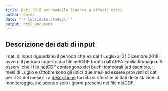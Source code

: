 ```yaml
---
title: Dati 2018 per modello lineare a effetti misti
author: Guido
date: "`r lubridate::today()`"
output: html_document
---
```


## Descrizione dei dati di input

I dati di input riguardano il periodo che va dal 1 Luglio al 31 Dicembre 2018, ovvero il periodo coperto dai file netCDF forniti dall'ARPA Emilia Romagna. Si osservi che i file netCDF contengono dei buchi temporali (ad esempio, i mesi di Luglio e Ottobre sono gli unici due mesi ad essere provvisti di dati per il 31 del mese). La [descrizione](./descrizioneDatiInput.html) fornita si riferisce ai dati delle stazioni di monitoraggio, includendo solo i giorni presenti nei file netCDF.
